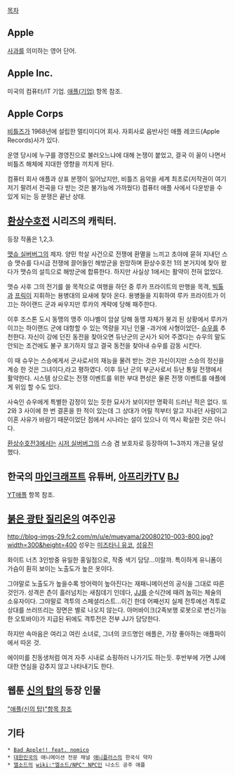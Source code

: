 [[목차]]

== Apple ==
[[사과]]를 의미하는 영어 단어.

== Apple Inc. ==
미국의 컴퓨터/IT 기업. [[애플(기업)]] 항목 참조.

== Apple Corps ==
[[비틀즈]]가 1968년에 설립한 멀티미디어 회사. 자회사로 음반사인 애플 레코드(Apple Records)사가 있다.

운영 당시에 누구를 경영진으로 불러오느냐에 대해 논쟁이 붙었고, 결국 이 꼴이 나면서 비틀즈 해체에 지대한 영향을 끼치게 된다.

컴퓨터 회사 애플과 상표 분쟁이 일어났지만, 비틀즈 음악을 세계 최초로(저작권이 여기저기 팔려서 전곡을 다 받는 것은 불가능에 가까웠다) 컴퓨터 애플 사에서 다운받을 수 있게 되는 등 분쟁은 끝난 상태.

== [[환상수호전]] 시리즈의 캐릭터. ==
등장 작품은 1,2,3.

[[맷슈 실버버그]]의 제자. 양민 학살 사건으로 전쟁에 환멸을 느끼고 초야에 묻혀 지내던 스승 맷슈를 다시금 전쟁에 끌어들인 해방군을 원망하며 환상수호전 1의 본거지에 찾아 왔다가 맷슈의 설득으로 해방군에 합류한다. 하지만 사실상 1에서는 활약이 전혀 없었다.

맷슈 사후 그의 전기를 쓸 목적으로 여행을 하던 중 루카 프라이트의 만행을 목격, [[빅톨]]과 [[프릭]]이 지휘하는 용병대의 요새에 찾아 온다. 용병들을 지휘하여 루카 프라이트가 이끄는 하이랜드 군과 싸우지만 루카의 계략에 당해 패주한다.

이후 조스톤 도시 동맹의 맹주 이나벨이 암살 당해 동맹 자체가 붕괴 된 상황에서 루카가 이끄는 하이랜드 군에 대항할 수 있는 역량을 지닌 인물 -과거에 사형이었던- [[슈우]]를 추천한다. 자신이 강에 던진 동전을 찾아오면 듀난군의 군사가 되어 주겠다는 슈우의 말도 안되는 조건에도 불구 포기하지 않고 결국 동전을 찾아내 슈우를 감동 시킨다.

이 때 슈우는 스승에게서 군사로서의 재능을 물려 받는 것은 자신이지만 스승의 정신을 계승 한 것은 그녀이다,라고 평하였다. 이후 듀난 군의 부군사로서 듀난 통일 전쟁에서 활약한다. 시스템 상으로는 전쟁 이벤트를 위한 부대 편성은 물론 전쟁 이벤트를 애플에게 위임 할 수도 있다.

사숙인 슈우에게 특별한 감정이 있는 듯한 묘사가 보이지만 명확히 드러난 적은 없다. 또 2와 3 사이에 한 번 결혼을 한 적이 있는데 그 상대가 어릴 적부터 알고 지내던 사람이고 이혼 사유가 바람기 때문이었단 점에서 시나라는 설이 있으나 이 역시 확실한 것은 아니다.

[[환상수호전3]]에서는 [[시저 실버버그]]의 스승 겸 보호자로 등장하여 1~3까지 개근을 달성했다.

== 한국의 [[마인크래프트]] 유튜버, [[아프리카TV]] [[BJ]] ==
[[YT애플]] 항목 참조.

== [[붉은 광탄 질리온]]의 여주인공 ==
http://blog-imgs-29.fc2.com/m/u/e/mueyama/20080210-003-800.jpg?width=300&height=400
성우는 [[미즈타니 유코]], [[성유진]]

화이트 너츠 3인방중 유일한 홍일점으로, 작중 색기 담당...이랄까. 특이하게 유니폼이 가슴이 훤히 보이는 노출도가 높은 옷이다.

그야말로 노출도가 높을수록 방어력이 높아진다는 재패니메이션의 공식을 그대로 따른것인가. 성격은 츤이 흘러넘치는 새침데기 인데다, [[JJ]]를 순식간에 때려 눕히는 체술의 소유자이다. 그야말로 격투의 스페셜리스트...이긴 한데 어째선지 실제 전투에선 격투로 상대를 쓰러뜨리는 장면은 별로 나오지 않는다. 아머바이크(2족보행 로봇으로 변신가능한 오토바이)가 지급된 뒤에도 격투전은 전부 JJ가 담당한다.

하지만 속마음은 여리고 여린 소녀로, 그녀의 코드명인 애플은, 가장 좋아하는 애플파이에서 따온 것.

에이미를 친동생처럼 여겨 자주 시내로 쇼핑하러 나가기도 하는듯. 후반부에 가면 JJ에 대한 연심을 감추지 않고 나타내기도 한다.

== 웹툰 [[신의 탑]]의 등장 인물 ==

[["애플(신의 탑)"항목 참조]]
== 기타 ==
 * [[Bad Apple!! feat. nomico]]
 * [[대한민국]]의 애니메이션 전문 채널 [[애니플러스]]의 한국식 약자
 * [[엘소드]]의 [[wiki:"엘소드/NPC" NPC]]인 나소드 공주 애플
